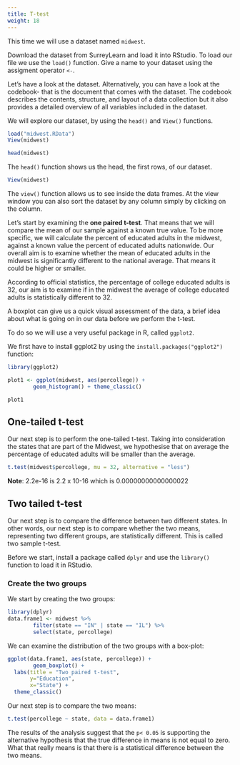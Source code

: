 ```yaml
---
title: T-test
weight: 18 
---
```


This time we will use a dataset named `midwest`. 

Download the dataset from SurreyLearn and load it into RStudio. To load our file we use the `load()` function. Give a name to your dataset using the assigment operator `<-`. 

Let's have a look at the dataset. Alternatively, you can have a look at the codebook- that is the document that comes with the dataset. The codebook describes the contents, structure, and layout of a data collection but it also provides a detailed overview of all variables included in the dataset. 

We will explore our dataset, by using the `head()` and `View()` functions.

```r
load("midwest.RData")
View(midwest)
```

```r
head(midwest)
```

The `head()` function shows us the head, the first rows, of our dataset.

```r
View(midwest)
```

The `view()` function allows us to see inside the data frames. At the view window you can also sort the dataset by any column simply by clicking on the column. 

Let's start by examining the **one paired t-test**. That means that we will compare the mean of our sample against a known true value. To be more specific, we will calculate the percent of educated adults in the midwest, against a known value the percent of educated adults nationwide. Our overall aim is to examine whether the  mean of educated adults in the midwest is significantly different to the national average. That means it could be higher or smaller.

According to official statistics, the percentage of college educated adults is $32%$, our aim is to examine if in the midwest the average of college educated adults is statistically different to $32%$. 

A boxplot can give us a quick visual assessment of the data, a brief idea about what is going on in our data before we perform the t-test. 

To do so we will use a very useful package in R, called `ggplot2`. 

We first have to install ggplot2 by using the `install.packages("ggplot2")` function:

```r
library(ggplot2)
```

```r
plot1 <- ggplot(midwest, aes(percollege)) + 
        geom_histogram() + theme_classic()

plot1 
```

## One-tailed t-test

Our next step is to perform the one-tailed t-test. Taking into consideration the states that are part of the Midwest, we hypothesise that on average the percentage of educated adults will be smaller than the average. 


```r
t.test(midwest$percollege, mu = 32, alternative = "less")
```
**Note**: 2.2e-16 is 2.2 x 10-16 which is 0.00000000000000022 


## Two tailed t-test
 
Our next step is to compare the difference between two different states. In other words, our next step is to compare whether the two means, representing two different groups, are statistically different. This is called two sample t-test.

Before we start, install a package called `dplyr` and use the `library()` function to load it in RStudio.

### Create the two groups

We start by creating the two groups:

```r
library(dplyr)
data.frame1 <- midwest %>%
        filter(state == "IN" | state == "IL") %>%
        select(state, percollege)
```

We can examine the distribution of the two groups with a box-plot:

```r
ggplot(data.frame1, aes(state, percollege)) +
        geom_boxplot() +
  labs(title = "Two paired t-test",
       y="Education",
       x="State") +
  theme_classic()
```

Our next step is to compare the two means:

```r
t.test(percollege ~ state, data = data.frame1)
```

The results of the analysis suggest that the `p< 0.05` is supporting the alternative hypothesis that the true difference in means is not equal to zero. What that really means is that there is a statistical difference between the two means. 




